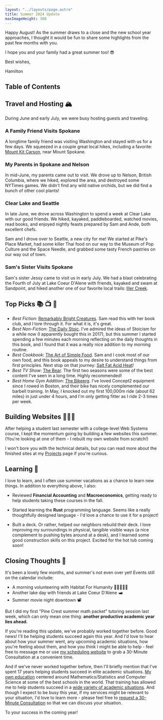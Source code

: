 ```yaml
---
layout: "../layouts/page.astro"
title: Summer 2024 Update
maxImageHeight: 300
---
```


<div class="mr-9">
Happy August! As the summer draws to a close and the new school year approaches, I thought it would be fun to share some highlights from the past few months with you.

I hope you and your family had a great summer too! 😎

<div class="text-right">
<p class="-mb-6">Best wishes,</p>
<p>Hamilton</p>
</div>
</div>


<CaptionedImage
  src={manito}
  alt="Hamilton and Sam at the gardens in Manito Park, in downtown Spokane."
  caption="Enjoying a beautiful summer evening with Sam at Manito Park."
  maxHeight={350}
/>

## Table of Contents

## Travel and Hosting 🏔️

During June and early July, we were busy hosting guests and traveling.

### A Family Friend Visits Spokane

A longtime family friend was visiting Washington and stayed with us for a few days. We squeezed in a couple great local hikes, including a favorite: [Mount Kit Carson](https://www.alltrails.com/ar/trail/us/washington/mount-kit-carson-trail), near Mount Spokane.


<CaptionedImage
  src={david}
  alt="A picturesque view from the top of Mount Kit Carson with Hamilton, Sam, and David in the foreground."
  caption="Greetings from the top of Mount Kit Carson!"
  maxHeight={350}
/>

### My Parents in Spokane and Nelson

In mid-June, my parents came out to visit. We drove up to Nelson, British Columbia, where we hiked, explored the area, and destroyed some NYTimes games. We didn't find any wild native orchids, but we did find a bunch of other cool plants!


<CaptionedImage
  src={nelson}
  alt="A picturesque view from the top of Pulpit Rock with my parents and Sam."
  caption="Nelson from the top of Pulpit Rock - great hike!"
  maxHeight={400}
/>

### Clear Lake and Seattle

In late June, we drove across Washington to spend a week at Clear Lake with our good friends. We hiked, kayaked, paddleboarded, watched movies, read books, and enjoyed nightly feasts prepared by Sam and Ande, both excellent chefs.


<CaptionedImage
  src={clearLake}
  alt="A serene picture of Clear Lake at sunrise from the north shore."
  caption="Sunrise at Clear Lake. Mt. Rainier isn't far away!"
  maxHeight={400}
/>

Sam and I drove over to Seattle, a new city for me! We started at Pike's Place Market, had some killer Thai food on our way to the Museum of Pop Culture and the Space Needle, and grabbed some tasty French pastries on our way out of town.


<CaptionedImage
  src={seattle}
  alt="Ham and Sam standing in Pike's Place Market, Seattle, with the Public Market Center sign behind us."
  caption="Just a chilly, cloudy summer afternoon in Seattle."
  maxHeight={350}
/>

### Sam's Sister Visits Spokane

Sam's sister Jessy came to visit us in early July. We had a blast celebrating the Fourth of July at Lake Coeur D'Alene with friends, kayaked and swam at Sandpoint, and hiked another one of our favorite local trails: [Iller Creek](https://www.alltrails.com/ar/trail/us/washington/iller-creek-conservation-area-trail).


<CaptionedImage
  src={jessy}
  alt="Jessy, Sam, and Hamilton at the top of Iller Creek."
  caption="On a clear day, you can see almost 50 miles!"
  maxHeight={400}
/>

## Top Picks 📚 📺 💪

- _Best Fiction_: [Remarkably Bright Creatures](https://a.co/d/0VQd216). Sam read this with her book club, and I tore through it. For what it is, it's great.
- _Best Non-Fiction_: [The Daily Stoic](https://www.amazon.com/Daily-Stoic-Meditations-Wisdom-Perseverance/dp/0735211736/). I've admired the ideas of Stoicism for a while now (I apparently bought this in 2017), but this summer I started spending a few minutes each morning reflecting on the daily thoughts in this book, and I found that it was a really nice addition to my morning routine.
- _Best Cookbook_: [The Art of Simple Food](https://a.co/d/84mvHOq). Sam and I cook most of our own food, and this book appeals to my desire to understand things from first principles. Next stop on that journey: [Salt Fat Acid Heat](https://a.co/d/2ojRlja)!
- _Best TV Show_: [The Bear](https://www.fxnetworks.com/shows/the-bear). The first two seasons were some of the best content I've seen in a long time. Highly recommended!
- _Best Home Gym Addition_: [The Bikeerg](https://www.concept2.com/ergs/bikeerg). I've loved Concept2 equipment since I rowed in Boston, and their bike has nicely complemented our barbell training. In May, I knocked out my first 100,000m ride (about 62 miles) in just under 4 hours, and I'm only getting fitter as I ride 2-3 times per week.

## Building Websites 👨🏻‍💻

After helping a student last semester with a college-level Web Systems course, I kept the momentum going by building a few websites this summer. (You're looking at one of them - I rebuilt my own website from scratch!)

I won't bore you with the technical details, but you can read more about the finished sites at my [Projects](/projects) page if you're curious.

## Learning 🧠

I love to learn, and I often use summer vacations as a chance to learn new things. In addition to everything above, I also:

- Reviewed **Financial Accounting** and **Macroeconomics**, getting ready to help students taking these courses in the fall.

- Started learning the **Rust** programming language. Seems like a really thoughtfully designed language - I'd love a chance to use it for a project!

- Built a deck. Or rather, helped our neighbors rebuild their deck. I love improving my surroundings in physical, tangible visible ways (a nice complement to pushing bytes around at a desk), and I learned some good construction skills on this project. Excited for the hot tub coming soon!

## Closing Thoughts 🏫

It's been a lovely few months, and summer's not even over yet! Events still on the calendar include:

- A morning volunteering with Habitat For Humanity 👷‍♀️👷🏻‍♂️
- Another lake day with friends at Lake Coeur D'Alene 🛥️
- Summer movie night downtown 📽️

But I did my first "Pine Crest summer math packet" tutoring session last week, which can only mean one thing: **another productive academic year lies ahead.**

If you're reading this update, we've probably worked together before. Good news! I'll be helping students succeed again this year. And I'd love to hear about how your summer went, any upcoming academic situations, how you're feeling about them, and how you think I might be able to help - feel free to message me or use [my scheduling website](https://appt.link/hamilton) to grab a 30-Minute Consultation at a convenient time.

And if we've never worked together before, then I'll briefly mention that I've spent 17 years helping students succeed in elite academic situations. [My own education](/education) centered around Mathematics/Statistics and Computer Science at some of the best schools in the world. That training has allowed me to help students succeed in a [wide variety of academic situations](/tutor). And though I expect to be busy this year, if my services might be relevant to your situation, I'd love to learn more - please feel free to [request a 30-Minute Consultation](https://appt.link/hamilton/30min/) so that we can discuss your situation.

<p class="text-xl text-center">To your success in the coming year!</p>
